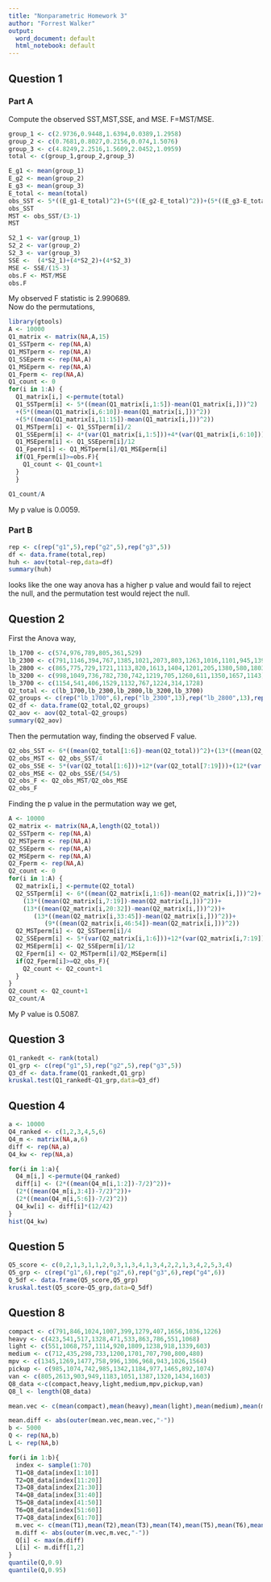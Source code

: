 ---
title: "Nonparametric Homework 3"
author: "Forrest Walker"
output:
  word_document: default
  html_notebook: default
---
## Question 1

### Part A

Compute the observed SST,MST,SSE, and MSE. F=MST/MSE.
```{r}
group_1 <- c(2.9736,0.9448,1.6394,0.0389,1.2958)
group_2 <- c(0.7681,0.8027,0.2156,0.074,1.5076)
group_3 <- c(4.8249,2.2516,1.5609,2.0452,1.0959)
total <- c(group_1,group_2,group_3)

E_g1 <- mean(group_1)
E_g2 <- mean(group_2)
E_g3 <- mean(group_3)
E_total <- mean(total)
obs_SST <- 5*((E_g1-E_total)^2)+(5*((E_g2-E_total)^2))+(5*((E_g3-E_total)^2))
obs_SST
MST <- obs_SST/(3-1)
MST
```

```{r}
S2_1 <- var(group_1)
S2_2 <- var(group_2)
S2_3 <- var(group_3)
SSE <-  (4*S2_1)+(4*S2_2)+(4*S2_3)
MSE <- SSE/(15-3)
obs.F <- MST/MSE 
obs.F 
```
My observed F statistic is 2.990689.  
Now do the permutations,

```{r}
library(gtools)
A <- 10000
Q1_matrix <- matrix(NA,A,15)
Q1_SSTperm <- rep(NA,A)
Q1_MSTperm <- rep(NA,A)
Q1_SSEperm <- rep(NA,A)
Q1_MSEperm <- rep(NA,A)
Q1_Fperm <- rep(NA,A)
Q1_count <- 0
for(i in 1:A) {
  Q1_matrix[i,] <-permute(total)
  Q1_SSTperm[i] <- 5*((mean(Q1_matrix[i,1:5])-mean(Q1_matrix[i,]))^2)
  +(5*((mean(Q1_matrix[i,6:10])-mean(Q1_matrix[i,]))^2))
  +(5*((mean(Q1_matrix[i,11:15])-mean(Q1_matrix[i,]))^2))
  Q1_MSTperm[i] <- Q1_SSTperm[i]/2
  Q1_SSEperm[i] <- 4*(var(Q1_matrix[i,1:5]))+4*(var(Q1_matrix[i,6:10]))+(4*(var(Q1_matrix[i,11:15])))
  Q1_MSEperm[i] <- Q1_SSEperm[i]/12
  Q1_Fperm[i] <- Q1_MSTperm[i]/Q1_MSEperm[i]
  if(Q1_Fperm[i]>=obs.F){
    Q1_count <- Q1_count+1
  }
  }

Q1_count/A
```
 My p value is 0.0059.
 
### Part B

```{r}
rep <- c(rep("g1",5),rep("g2",5),rep("g3",5))
df <- data.frame(total,rep)
huh <- aov(total~rep,data=df)
summary(huh)
```
looks like the one way anova has a higher p value and would fail to reject the null, and the permutation test would reject the null.

## Question 2

First the Anova way,
```{r}
lb_1700 <- c(574,976,789,805,361,529)
lb_2300 <- c(791,1146,394,767,1385,1021,2073,803,1263,1016,1101,945,139)
lb_2800 <- c(865,775,729,1721,1113,820,1613,1404,1201,205,1380,580,1803)
lb_3200 <- c(998,1049,736,782,730,742,1219,705,1260,611,1350,1657,1143)
lb_3700 <- c(1154,541,406,1529,1132,767,1224,314,1728)
Q2_total <- c(lb_1700,lb_2300,lb_2800,lb_3200,lb_3700)
Q2_groups <- c(rep("lb_1700",6),rep("lb_2300",13),rep("lb_2800",13),rep("lb_3200",13),rep("lb_3700",9))
Q2_df <- data.frame(Q2_total,Q2_groups)
Q2_aov <- aov(Q2_total~Q2_groups)
summary(Q2_aov)
```

Then the permutation way, finding the observed F value. 
```{r}
Q2_obs_SST <- 6*((mean(Q2_total[1:6])-mean(Q2_total))^2)+(13*((mean(Q2_total[7:19])-mean(Q2_total))^2))+(13*((mean(Q2_total[20:32])-mean(Q2_total))^2))+(13*((mean(Q2_total[33:45])-mean(Q2_total))^2))+(9*((mean(Q2_total[46:54])-mean(Q2_total))^2))
Q2_obs_MST <- Q2_obs_SST/4
Q2_obs_SSE <- 5*(var(Q2_total[1:6]))+12*(var(Q2_total[7:19]))+(12*(var(Q2_total[19:32])))+(12*(var(Q2_total[32:45])))+(9*(var(Q2_total[45:54])))
Q2_obs_MSE <- Q2_obs_SSE/(54/5)
Q2_obs_F <- Q2_obs_MST/Q2_obs_MSE
Q2_obs_F
```



Finding the p value in the permutation way we get,
```{r}
A <- 10000
Q2_matrix <- matrix(NA,A,length(Q2_total))
Q2_SSTperm <- rep(NA,A)
Q2_MSTperm <- rep(NA,A)
Q2_SSEperm <- rep(NA,A)
Q2_MSEperm <- rep(NA,A)
Q2_Fperm <- rep(NA,A)
Q2_count <- 0
for(i in 1:A) {
  Q2_matrix[i,] <-permute(Q2_total)
  Q2_SSTperm[i] <- 6*((mean(Q2_matrix[i,1:6])-mean(Q2_matrix[i,]))^2)+
    (13*((mean(Q2_matrix[i,7:19])-mean(Q2_matrix[i,]))^2))+
    (13*((mean(Q2_matrix[i,20:32])-mean(Q2_matrix[i,]))^2))+
       (13*((mean(Q2_matrix[i,33:45])-mean(Q2_matrix[i,]))^2))+
          (9*((mean(Q2_matrix[i,46:54])-mean(Q2_matrix[i,]))^2))
  Q2_MSTperm[i] <- Q2_SSTperm[i]/4
  Q2_SSEperm[i] <- 5*(var(Q2_matrix[i,1:6]))+12*(var(Q2_matrix[i,7:19]))+(12*(var(Q2_matrix[i,19:32])))+(12*(var(Q2_matrix[i,32:45])))+(9*(var(Q2_matrix[i,45:54])))
  Q2_MSEperm[i] <- Q2_SSEperm[i]/12
  Q2_Fperm[i] <- Q2_MSTperm[i]/Q2_MSEperm[i]
  if(Q2_Fperm[i]>=Q2_obs_F){
    Q2_count <- Q2_count+1
  }
}
Q2_count <- Q2_count+1
Q2_count/A
```
My P value is 0.5087.



## Question 3

```{r}
Q1_rankedt <- rank(total)
Q1_grp <- c(rep("g1",5),rep("g2",5),rep("g3",5))
Q3_df <- data.frame(Q1_rankedt,Q1_grp)
kruskal.test(Q1_rankedt~Q1_grp,data=Q3_df)
```

## Question 4

```{r}
a <- 10000
Q4_ranked <- c(1,2,3,4,5,6)
Q4_m <- matrix(NA,a,6)
diff <- rep(NA,a)
Q4_kw <- rep(NA,a)

for(i in 1:a){
  Q4_m[i,] <-permute(Q4_ranked)
  diff[i] <- (2*((mean(Q4_m[i,1:2])-7/2)^2))+
  (2*((mean(Q4_m[i,3:4])-7/2)^2))+
  (2*((mean(Q4_m[i,5:6])-7/2)^2))
  Q4_kw[i] <- diff[i]*(12/42)
}
hist(Q4_kw)

```

## Question 5

```{r}
Q5_score <- c(0,2,1,3,1,1,2,0,3,1,3,4,1,3,4,2,2,1,3,4,2,5,3,4)
Q5_grp <- c(rep("g1",6),rep("g2",6),rep("g3",6),rep("g4",6))
Q_5df <- data.frame(Q5_score,Q5_grp)
kruskal.test(Q5_score~Q5_grp,data=Q_5df)
```


## Question 8

```{r}
compact <- c(791,846,1024,1007,399,1279,407,1656,1036,1226)
heavy <- c(423,541,517,1328,471,533,863,786,551,1068)
light <- c(551,1068,757,1114,920,1809,1238,918,1339,603)
medium <- c(712,435,298,733,1200,1701,707,790,800,480)
mpv <- c(1345,1269,1477,758,996,1306,968,943,1026,1564)
pickup <- c(985,1074,742,985,1342,1184,977,1465,892,1074)
van <- c(805,2613,903,949,1183,1051,1387,1320,1434,1603)
Q8_data <-c(compact,heavy,light,medium,mpv,pickup,van)
Q8_l <- length(Q8_data)

mean.vec <- c(mean(compact),mean(heavy),mean(light),mean(medium),mean(mpv),mean(pickup),mean(van))

mean.diff <- abs(outer(mean.vec,mean.vec,"-"))
b <- 5000
Q <- rep(NA,b)
L <- rep(NA,b)

for(i in 1:b){
  index <- sample(1:70)
  T1=Q8_data[index[1:10]]
  T2=Q8_data[index[11:20]]
  T3=Q8_data[index[21:30]]
  T4=Q8_data[index[31:40]]
  T5=Q8_data[index[41:50]]
  T6=Q8_data[index[51:60]]
  T7=Q8_data[index[61:70]]
  m.vec <- c(mean(T1),mean(T2),mean(T3),mean(T4),mean(T5),mean(T6),mean(T7))
  m.diff <- abs(outer(m.vec,m.vec,"-"))
  Q[i] <- max(m.diff)
  L[i] <- m.diff[1,2]
}
quantile(Q,0.9)
quantile(Q,0.95)




```
